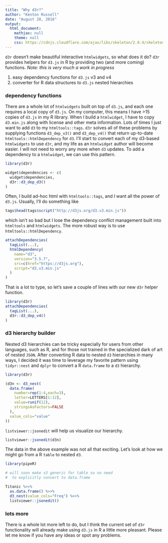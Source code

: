 ```yaml
---
title: "Why d3r?"
author: "Kenton Russell"
date: "August 28, 2016"
output:
  html_document:
    mathjax: null
    theme: null
    css: https://cdnjs.cloudflare.com/ajax/libs/skeleton/2.0.4/skeleton.min.css
---
```


`d3r` doesn't make beautiful interactive `htmlwidgets`, so what does it do?  `d3r` provides helpers for `d3.js` in R by providing two (and more coming) functions. *Note: this is very much a work in progress*

1. easy dependency functions for `d3.js` v3 and v4
2. converter for R data structures to `d3.js` nested hierarchies

### dependency functions

There are a whole lot of `htmlwidgets` built on top of `d3.js`, and each one requires a local copy of `d3.js`.  On my computer, this means I have >15 copies of `d3.js` in my R library.  When I build a `htmlwidget`, I have to copy `d3.min.js` along with license and other meta information.  Lots of times I just want to add `d3` to my `htmltools::tags`.  `d3r` solves all of these problems by supplying functions `d3_dep_v3()` and `d3_dep_v4()` that return up-to-date `htmltools::htmlDependency` for `d3`.  I'll start to convert each of my d3-based `htmlwidgets` to use `d3r`, and my life as an `htmlwidget` author will become easier.  I will not need to worry any more when `d3` updates.  To add a dependency to a `htmlwidget`, we can use this pattern.

```r
library(d3r)

widget$dependencies <- c(
  widget$dependencies,
  d3r::d3_dep_d3()
)
```

Often, I build ad-hoc html with `htmltools::tags`, and I want all the power of `d3.js`.  Usually, I'll do something like

```r
tags$head(tags$script("http://d3js.org/d3.v3.min.js"))
```

which isn't so bad but I lose the dependency conflict management built into `htmltools` and `htmlwidgets`.  The more robust way is to use `htmltools::htmlDependency`.

```r
attachDependencies(
  tagList(...),
  htmlDependency(
    name="d3",
    version="3.5.7",
    src=c(href="https://d3js.org"),
    script="d3.v3.min.js"
  )
)
```

That is a lot to type, so let's save a couple of lines with our new `d3r` helper function.

```r
library(d3r)
attachDependencies(
  tagList(...),
  d3r::d3_dep_v4()
)
```

### d3 hierarchy builder

Nested d3 hierarchies can be tricky especially for users from other languages, such as R, and for those not trained in the specialized dark of art of nested `JSON`.  After converting R data to nested `d3` hierarchies in many ways, I decided it was time to leverage my favorite pattern using `tidyr::nest` and `dplyr` to convert a R `data.frame` to a `d3` hierarchy.

```r
library(d3r)

(d3n <- d3_nest(
  data.frame(
    number=rep(1:4,each=3),
    letter=LETTERS[1:12],
    value=runif(12),
    stringsAsFactors=FALSE
  ),
  value_cols="value"
))
```

`listviewer::jsonedit` will help us visualize our hierarchy.

```r
listviewer::jsonedit(d3n)
```

The data in the above example was not all that exciting.  Let's look at how we might go from a R `table` to nested `d3`.

```r
library(pipeR)

# will soon make s3 generic for table so no need
#  to explicitly convert to data.frame

Titanic %>>%
  as.data.frame() %>>%
  d3_nest(value_cols="Freq") %>>%
  listviewer::jsonedit()
```

### lots more

There is a whole lot more left to do, but I think the current set of `d3r` functionality will already make using `d3.js` in R a little more pleasant.  Please let me know if you have any ideas or spot any problems.

